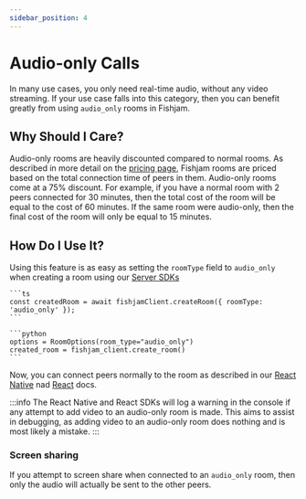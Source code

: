 ```yaml
---
sidebar_position: 4
---
```



# Audio-only Calls

In many use cases, you only need real-time audio, without any video streaming.
If your use case falls into this category, then you can benefit greatly from using `audio_only` rooms in Fishjam.

## Why Should I Care?

Audio-only rooms are heavily discounted compared to normal rooms.
As described in more detail on the [pricing page](https://fishjam.io/#pricing), Fishjam rooms are priced based on the total connection time of peers in them.
Audio-only rooms come at a 75% discount.
For example, if you have a normal room with 2 peers connected for 30 minutes, then the total cost of the room will be equal to the cost of 60 minutes.
If the same room were audio-only, then the final cost of the room will only be equal to 15 minutes.

## How Do I Use It?

Using this feature is as easy as setting the `roomType` field to `audio_only` when creating a room using our [Server SDKs](/production/server)

<Tabs groupId="language">
  <TabItem value="ts" label="Typescript">
  
    ```ts
    const createdRoom = await fishjamClient.createRoom({ roomType: 'audio_only' });
    ```

  </TabItem>

  <TabItem value="python" label="Python">

    ```python
    options = RoomOptions(room_type="audio_only")
    created_room = fishjam_client.create_room()
    ```

  </TabItem>
 </Tabs>

Now, you can connect peers normally to the room as described in our [React Native](/react-native/connecting) nad [React](/react/connecting) docs.

:::info
The React Native and React SDKs will log a warning in the console if any attempt to add video to an audio-only room is made.
This aims to assist in debugging, as adding video to an audio-only room does nothing and is most likely a mistake.
:::

### Screen sharing

If you attempt to screen share when connected to an `audio_only` room, then only the audio will actually be sent to the other peers.
